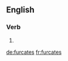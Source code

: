 ==English==

===Verb===
{{head|en}}

# {{en-third-person singular of|furcate}}

[[de:furcates]]
[[fr:furcates]]